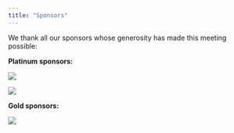 ---
title: "Sponsors"
---

We thank all our sponsors whose generosity has made this meeting possible:

**Platinum sponsors:**

![](bluefield.png)


![](lilly.jpg)


**Gold sponsors:**

![](alector.png)